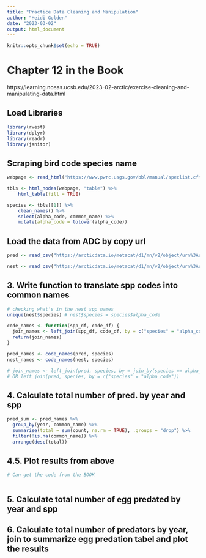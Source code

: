 ```yaml
---
title: "Practice Data Cleaning and Manipulation"
author: "Heidi Golden"
date: "2023-03-02"
output: html_document
---
```


```r
knitr::opts_chunk$set(echo = TRUE)
```
# Chapter 12 in the Book
https://learning.nceas.ucsb.edu/2023-02-arctic/exercise-cleaning-and-manipulating-data.html

## Load Libraries
```r
library(rvest)
library(dplyr)
library(readr)
library(janitor)

```


## Scraping bird code species name
```r
webpage <- read_html("https://www.pwrc.usgs.gov/bbl/manual/speclist.cfm")

tbls <- html_nodes(webpage, "table") %>% 
    html_table(fill = TRUE)

species <- tbls[[1]] %>% 
    clean_names() %>% 
    select(alpha_code, common_name) %>% 
    mutate(alpha_code = tolower(alpha_code))

```

## Load the data from ADC by copy url
```r

pred <- read_csv("https://arcticdata.io/metacat/d1/mn/v2/object/urn%3Auuid%3A9ffec04c-7e2d-41dd-9e88-b6c2e8c4375e")

nest <- read_csv("https://arcticdata.io/metacat/d1/mn/v2/object/urn%3Auuid%3A982bd2fc-4edf-4da7-96ef-0d11b853102d")


```
## 3. Write function to translate spp codes into common names


```r
# checking what's in the nest spp names
unique(nest$species) # nest$species = species$alpha_code

code_names <- function(spp_df, code_df) {
  join_names <- left_join(spp_df, code_df, by = c("species" = "alpha_code"))
  return(join_names)
}

pred_names <- code_names(pred, species)
nest_names <- code_names(nest, species)

# join_names <- left_join(pred, species, by = join_by(species == alpha_code))
# OR left_join(pred, species, by = c("species" = "alpha_code"))


```

## 4. Calculate total number of pred. by year and spp

```r
pred_sum <- pred_names %>% 
  group_by(year, common_name) %>% 
  summarise(total = sum(count, na.rm = TRUE), .groups = "drop") %>% 
  filter(!is.na(common_name)) %>% 
  arrange(desc(total))

```

## 4.5. Plot results from above

```r
# Can get the code from the BOOK



```

## 5. Calculate total number of egg predated by year and spp
## 6. Calculate total number of predators by year, join to summarize egg predation tabel and plot the results
